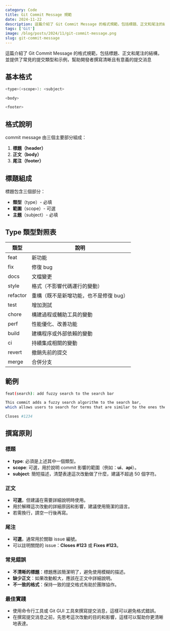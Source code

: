 ```yaml
---
category: Code
title: Git Commit Message 規範
date: 2024-11-22
description: 這篇介紹了 Git Commit Message 的格式規範，包括標題、正文和尾注的結構，並提供了常見的提交類型和示例，幫助開發者撰寫清晰且有意義的提交消息。
tags: ['Git']
image: /blog/posts/2024/11/git-commit-message.png
slug: git-commit-message
---
```


這篇介紹了 Git Commit Message 的格式規範，包括標題、正文和尾注的結構，並提供了常見的提交類型和示例，幫助開發者撰寫清晰且有意義的提交消息

## 基本格式

```bash
<type>(<scope>): <subject>

<body>

<footer>
```

## 格式說明

commit message 由三個主要部分組成：

1. **標題（header）**
2. **正文（body）**
3. **尾注（footer）**

## 標題組成

標題包含三個部分：

- **類型**（type）- 必填
- **範圍**（scope）- 可選
- **主題**（subject）- 必填

## Type 類型對照表

| 類型     | 說明                                   |
| -------- | -------------------------------------- |
| feat     | 新功能                                 |
| fix      | 修復 bug                               |
| docs     | 文檔變更                               |
| style    | 格式（不影響代碼運行的變動）           |
| refactor | 重構（既不是新增功能，也不是修復 bug） |
| test     | 增加測試                               |
| chore    | 構建過程或輔助工具的變動               |
| perf     | 性能優化、改善功能                     |
| build    | 建構程序或外部依賴的變動               |
| ci       | 持續集成相關的變動                     |
| revert   | 撤銷先前的提交                         |
| merge    | 合併分支                               |

## 範例

```bash
feat(search): add fuzzy search to the search bar

This commit adds a fuzzy search algorithm to the search bar,
which allows users to search for terms that are similar to the ones they type in.

Closes #1234
```

## 撰寫原則

### 標題

- **type**: 必須是上述其中一個類型。
- **scope**: 可選，用於說明 commit 影響的範圍（例如：**ui**、**api**）。
- **subject**: 簡短描述，清楚表達這次改動做了什麼，建議不超過 50 個字符。

### 正文

- **可選**，但建議在需要詳細說明時使用。
- 用於解釋這次改動的詳細原因和影響，建議使用簡潔的語言。
- 若需換行，請空一行後再寫。

### 尾注

- **可選**，通常用於關聯 issue 編號。
- 可以註明關閉的 issue：**Closes #123** 或 **Fixes #123**。

### 常見錯誤

- **不清晰的標題**：標題應該簡潔明了，避免使用模糊的描述。
- **缺少正文**：如果改動較大，應該在正文中詳細說明。
- **不一致的格式**：保持一致的提交格式有助於團隊協作。

### 最佳實踐

- 使用命令行工具或 Git GUI 工具來撰寫提交消息，這樣可以避免格式錯誤。
- 在撰寫提交消息之前，先思考這次改動的目的和影響，這樣可以幫助你更清晰地表達。
